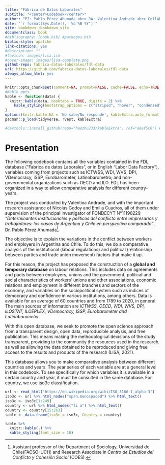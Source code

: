 ```yaml
---
title: "Fábrica de Datos Laborales"
subtitle: "<center>Codebook</center>"
author: "PI: Pablo Pérez Ahumada <br> RA: Valentina Andrade <br> Collaborators: Emilia Cuadros y Nicolás Godoy"
date: "`r format(Sys.Date(), '%d %B %Y')`"
site: bookdown::bookdown_site
documentclass: book
#bibliography: [book.bib] #packages.bib
biblio-style: apalike
link-citations: yes
#description: ""
#favicon: images/lisa.ico
#cover-image: images/lisa-complete.png
github-repo: fabrica-datos-laborales/fdl-data
url: https://github.com/fabrica-datos-laborales/fdl-data
always_allow_html: yes
---
```


```r
knitr::opts_chunk$set(comment=NA, prompt=FALSE, cache=FALSE, echo=TRUE, results='asis', message = F, warning = F)
#Kable opts
kable <- function(data) {
  knitr::kable(data, booktabs = TRUE, digits = 2) %>% 
    kable_styling(bootstrap_options = c("striped", "hover", "condensed", "responsive"), latex_options =c("striped", "scale_down"),  full_width = T)
}
options(knitr.kable.NA = 'No sabe/No responde', kableExtra.auto_format = FALSE)
pacman::p_load(tidyverse, rvest, kableExtra)
```

```r
#devtools::install_github(repo="haozhu233/kableExtra", ref="a6af5c0") #para collapse rows
```

# Presentation{-}

The following codebook contains all the variables contained in the FDL database ("Fabrica de datos Laborales", or in English "Labor Data Factory"), variables coming from projects such as ICTWSS, WDI, WVS, DPI, VDemocracy, ISSP, Eurobarometer, Latinobarometro; and non-governmental organizations such as OECD and ILO. FDL has been organized in a way to allow comparative analysis for different country-years.

The project was conducted by Valentina Andrade, and with the important research assistance of Nicolás Godoy and Emilia Cuadros, all of them under supervision of the principal investigator of FONDECYT N°11190229 *"Determinantes institucionales y políticos del conflicto entre empresarios y trabajadores: los casos de Argentina y Chile en perspectiva comparada"*, Dr. Pablo Pérez Ahumada[^1].

[^1]: Assistant professor of the Department of Sociology, Universidad de Chile(FACSO-UCH) and Research Associate in *Centro de Estudios del Conflicto y Cohesión Social* (COES). 

The objective is to explain the variations in the conflict between workers and employers in Argentina and Chile. To do this, we do a comparative analysis of the institutional (labour regulations) and political (relationship between parties and trade union movement) factors that make it up. 

For this reason, the project has proposed the construction of a **global and temporary database** on labour relations. This includes data on agreements and pacts between employers, unions and the government, political and social characteristics of workers' unions and other associations, economic relations and employment in different branches and sectors of the economy, and variables on the sociopolitical system such as indices of democracy and confidence in various institutions, among others. Data is available for an average of 60 countries and from 1789 to 2020, in general. The main sources of information are *ICTWSS, OECD, WDI, WVS, DPI, ILOSTAT, ILOEPLEX, VDemocracy, ISSP, Eurobarometer and Latinobarometer.*

With this open database, we seek to promote the open science approach from a transparent design, open data, reproducible analysis, and free publication. This means making the methodological decisions of the study transparent, providing to the community the resources used in the research, as well as allowing the data obtained to be reproduced and giving free access to the results and products of the research (LISA, 2021).

This database allows you to make comparative analysis between different countries and years. The year series of each variable are at a general level in this codebook. To see specifically for which variables it is available in a certain country and year, it must be consulted in the same database. For country, we use iso3c classification. 

```r
url <- read_html("https://en.wikipedia.org/wiki/ISO_3166-1_alpha-3")
iso3c <- url %>% html_nodes("span.monospaced") %>% html_text()  
iso3c <- iso3c[1:249]
country <- url %>% html_nodes("li a") %>% html_text()
country <- country[15:263]
table <- data.frame(iso3c = iso3c, Country = country)

table %>% 
  knitr::kable(.) %>% 
  kable_styling(font_size = 10) 

```


